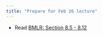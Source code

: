 ```yaml
---
title: "Prepare for Feb 26 lecture"
---
```


-   Read [BMLR: Section 8.5 - 8.12](https://bookdown.org/roback/bookdown-BeyondMLR/ch-multilevelintro.html#twolevelmodelingunified)
